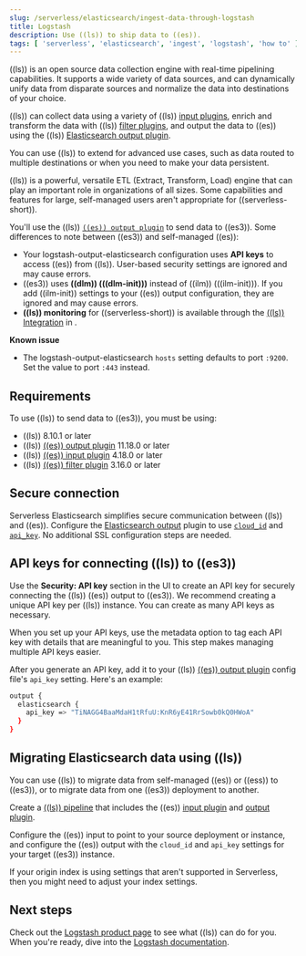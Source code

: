 ```yaml
---
slug: /serverless/elasticsearch/ingest-data-through-logstash
title: Logstash
description: Use ((ls)) to ship data to ((es)).
tags: [ 'serverless', 'elasticsearch', 'ingest', 'logstash', 'how to' ]
---
```


<DocBadge template="technical preview" />
((ls)) is an open source data collection engine with real-time pipelining capabilities.
It supports a wide variety of data sources, and can dynamically unify data from disparate sources and normalize the data into destinations of your choice.

((ls)) can collect data using a variety of ((ls)) [input plugins](((logstash-ref))/input-plugins.html), enrich and transform the data with ((ls)) [filter plugins](((logstash-ref))/filter-plugins.html),
and output the data to ((es)) using the ((ls)) [Elasticsearch output plugin](((logstash-ref))/plugins-outputs-elasticsearch.html).

You can use ((ls)) to extend <DocLink slug="/serverless/elasticsearch/ingest-data-through-beats" text="Beats"/> for advanced use cases,
such as data routed to multiple destinations or when you need to make your data persistent.


<DocCallOut id="ls-serverless-notes" title="Logstash for Elasticsearch on serverless">

((ls)) is a powerful, versatile ETL (Extract, Transform, Load) engine that can play an important role in organizations of all sizes.
Some capabilities and features for large, self-managed users aren't appropriate for ((serverless-short)).

You'll use the ((ls)) [`((es)) output plugin`](((logstash-ref))/plugins-outputs-elasticsearch.html) to send data to ((es3)).
Some differences to note between ((es3)) and self-managed ((es)):

- Your logstash-output-elasticsearch configuration uses **API keys** to access ((es)) from ((ls)).
User-based security settings are ignored and may cause errors.
- ((es3)) uses **((dlm)) (((dlm-init)))** instead of ((ilm)) (((ilm-init))).
If you add ((ilm-init)) settings to your ((es)) output configuration, they are ignored and may cause errors.
- **((ls)) monitoring** for ((serverless-short)) is available through the [((ls)) Integration](https://github.com/elastic/integrations/blob/main/packages/logstash/_dev/build/docs/README.md) in <DocLink slug="/serverless/observability/what-is-observability-serverless" text="Elastic Observability"/>.

**Known issue**

* The logstash-output-elasticsearch `hosts` setting defaults to port `:9200`.
Set the value to port `:443` instead.

</DocCallOut>

## Requirements

To use ((ls)) to send data to ((es3)), you must be using:
- ((ls)) 8.10.1 or later
- ((ls)) [((es)) output plugin](((logstash-ref))/plugins-outputs-elasticsearch.html) 11.18.0 or later
- ((ls)) [((es)) input plugin](((logstash-ref))/plugins-inputs-elasticsearch.html) 4.18.0 or later
- ((ls)) [((es)) filter plugin](((logstash-ref))/plugins-filters-elasticsearch.html) 3.16.0 or later


## Secure connection
Serverless Elasticsearch simplifies secure communication between ((ls)) and ((es)).
Configure the [Elasticsearch output](((logstash-ref))/plugins-outputs-elasticsearch.html) plugin to use 
[`cloud_id`](((logstash-ref))/plugins-outputs-elasticsearch.html#plugins-outputs-elasticsearch-cloud_id) and 
[`api_key`](((logstash-ref))/plugins-outputs-elasticsearch.html#plugins-outputs-elasticsearch-api_key). 
No additional SSL configuration steps are needed.

## API keys for connecting ((ls)) to ((es3))

Use the **Security: API key** section in the UI to <DocLink slug="/serverless/api-keys">create an API key</DocLink>
for securely connecting the ((ls)) ((es)) output to ((es3)).
We recommend creating a unique API key per ((ls)) instance.
You can create as many API keys as necessary.

When you set up your API keys, use the metadata option to tag each API key with details that are meaningful to you.
This step makes managing multiple API keys easier.

After you generate an API key, add it to your ((ls)) [((es)) output plugin](((logstash-ref))/plugins-outputs-elasticsearch.html) config file's `api_key` setting.
Here's an example:

```bash
output {
  elasticsearch {
    api_key => "TiNAGG4BaaMdaH1tRfuU:KnR6yE41RrSowb0kQ0HWoA"
  }
}
```

## Migrating Elasticsearch data using ((ls))

You can use ((ls)) to migrate data from self-managed ((es)) or ((ess)) to ((es3)), or to migrate data from one ((es3)) deployment to another. 

Create a [((ls)) pipeline](((logstash-ref))/configuration.html) that includes the ((es)) [input plugin](((logstash-ref))/plugins-inputs-elasticsearch.html) and [output plugin](((logstash-ref))/plugins-outputs-elasticsearch.html).

Configure the ((es)) input to point to your source deployment or instance, and configure the ((es)) output with the `cloud_id` and `api_key` settings for your target ((es3)) instance. 

If your origin index is using <DocLink id="serverlessDifferences">settings that aren't supported in Serverless</DocLink>, then you might need to adjust your index settings. 
## Next steps

Check out the [Logstash product page](https://www.elastic.co/logstash) to see what ((ls)) can do for you.
When you're ready,
 dive into the [Logstash documentation](((logstash-ref))/index.html).
